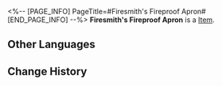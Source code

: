 <%-- [PAGE_INFO]
PageTitle=#Firesmith's Fireproof Apron#
[END_PAGE_INFO] --%>
{{Item Infobox
|id          = 51073
|image       = Item Firesmith's Fireproof Apron.png
|type        = 
|invCategory = Relics
|rarity      = 4
|effect      = 
|description = A blacksmith's apron without any superfluous adornment. The texture of the leather and the family emblem are clearly visible.
|source1     = [[Cavern of Corrosion: Stargazer Navalia]]
}}
'''Firesmith's Fireproof Apron''' is a [[Item]].

==Other Languages==
{{Other Languages
|en   = Firesmith's Fireproof Apron
|zhs  = 火匠的阻燃围裙
|zht  = 火匠的阻燃圍裙
|ja   = 火匠の防炎エプロン
|ko   = 화장(火匠)의 난연성 앞치마
|es   = Delantal ignífugo del forjador
|fr   = Tablier ignifugé de Forgefeu
|ru   = Огнеупорный фартук кузнеца
|th   = Firesmith's Fireproof Apron
|vi   = Tạp Dề Chống Cháy Của Thợ Rèn Lửa
|de   = Flammenfeste Schürze des Feuerschmieds
|id   = Firesmith's Fireproof Apron
|pt   = Avental à Prova de Fogo do Artesão de Fogo
}}

==Change History==
{{Change History|2.0}}